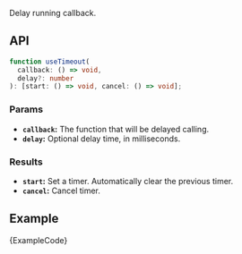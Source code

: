 
Delay running callback.

## API

```ts
function useTimeout(
  callback: () => void,
  delay?: number
): [start: () => void, cancel: () => void];
```

### Params

- **`callback`:** The function that will be delayed calling.
- **`delay`:** Optional delay time, in milliseconds.

### Results

- **`start`:** Set a timer. Automatically clear the previous timer.
- **`cancel`:** Cancel timer.

## Example

<ExampleBlock>
  <Example />
</ExampleBlock>
<CodeBlock language="tsx">{ExampleCode}</CodeBlock>
